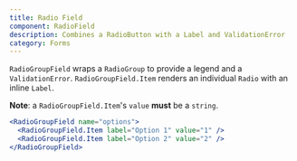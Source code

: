 ```yaml
---
title: Radio Field
component: RadioField
description: Combines a RadioButton with a Label and ValidationError
category: Forms
---
```


`RadioGroupField` wraps a `RadioGroup` to provide a legend and a `ValidationError`. `RadioGroupField.Item` renders an individual `Radio` with an inline `Label`.

**Note**: a `RadioGroupField.Item`'s `value` **must** be a `string`.

```jsx preview
<RadioGroupField name="options">
  <RadioGroupField.Item label="Option 1" value="1" />
  <RadioGroupField.Item label="Option 2" value="2" />
</RadioGroupField>
```
